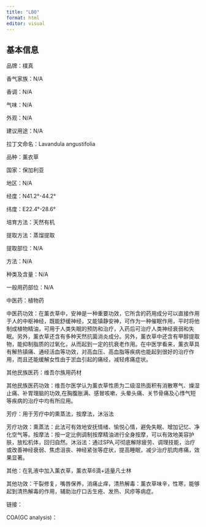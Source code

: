 ```yaml
---
title: "LBO"
format: html
editor: visual
---
```


## 基本信息

品牌：樸真

香气家族：N/A

香调：N/A

气味：N/A

外观：N/A

建议用途：N/A

拉丁文命名：Lavandula angustifolia

品种：薰衣草

国家：保加利亚

地区：N/A

经度：N41.2°-44.2°

纬度：E22.4°-28.6°

培育方法：天然有机

提取方法：蒸馏提取

提取部位：N/A

方法：N/A

种类及含量：N/A

一般用药部位：N/A

中医药：植物药

中医药功效：在薰衣草中，安神是一种重要功效，它所含的药用成分可以直接作用于人的中枢神经，既能舒缓神经，又能镇静安神，可作为一种催眠作用，平时将他制成植物精油，可用于人类失眠的预防和治疗，入药后可治疗人类神经衰弱和失眠。另外，薰衣草还含有多种天然抗菌消炎成分。另外，薰衣草中还含有甲醇提取物，能抑制脂质的过氧化，从而起到一定的抗衰老作用。在中医学看来，薰衣草具有解热镇痛、通经活血等功效，对高血压、高血脂等疾病也能起到很好的治疗作用，而且还能缓解女性由于淤血引起的痛经，减轻疼痛症状。

其他民族医药：维吾尔族用药材

其他民族医药功效：维吾尔医学认为薰衣草性质为二级湿热面积有消散寒气、燥湿止痛、补胃理脑的功效,在胸腹胀满、感冒咳嗽、头晕头痛、关节骨痛及心悸气短等疾病的治疗中均有所应用。

芳疗：用于芳疗中的熏蒸法，按摩法，沐浴法

芳疗功效：熏蒸法：此法可有效地安抚情绪、愉悦心情，避免失眠、增加记忆、净化空气等。按摩法：按一定比例调制按摩精油进行全身按摩，可以有效地美容护肤，放松机体，回归自然。沐浴法：通过SPA,可彻底解除疲劳、调理技能，治疗或改善神经衰弱、焦虑沮丧、神经紧张等症状，提高睡眠，减少治疗肌肉疼痛，效果显著。

其他：在乳液中加入薰衣草，薰衣草6滴+适量凡士林

其他功效：干裂修复，嘴唇保养，消痛止痒，清热解毒：薰衣草味辛，性寒，能够起到清热解毒的作用，辅助治疗口舌生疮、发热、风疹等病症。

链接：

COA(GC analysis)：
